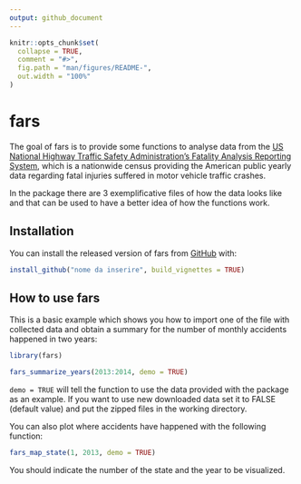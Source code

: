 ```yaml
---
output: github_document
---
```


<!-- README.md is generated from README.Rmd. Please edit that file -->

```r
knitr::opts_chunk$set(
  collapse = TRUE,
  comment = "#>",
  fig.path = "man/figures/README-",
  out.width = "100%"
)
```

# fars

<!-- badges: start -->
<!-- badges: end -->

The goal of fars is to provide some functions to analyse data from the [US National Highway Traffic Safety Administration's Fatality Analysis Reporting System](https://www.nhtsa.gov/research-data), which is a nationwide census providing the American public yearly data regarding fatal injuries suffered in motor vehicle traffic crashes.

In the package there are 3 exemplificative files of how the data looks like and that can be used to have a better idea of how the functions work.


## Installation

You can install the released version of fars from [GitHub](https://github.com/) with:

``` r
install_github("nome da inserire", build_vignettes = TRUE)
```

## How to use fars

This is a basic example which shows you how to import one of the file with collected data and obtain a summary for the number of monthly accidents happened in two years:

```r
library(fars)

fars_summarize_years(2013:2014, demo = TRUE)
```

`demo = TRUE` will tell the function to use the data provided with the package as an example.
If you want to use new downloaded data set it to FALSE (default value) and put the zipped files in the working directory.


You can also plot where accidents have happened with the following function:

```r
fars_map_state(1, 2013, demo = TRUE)
```

You should indicate the number of the state and the year to be visualized.
